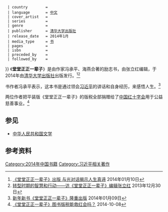 {{Otheruses|习主席寄语|other=同名歌曲}}
{{Infobox Book 
  | name           = 《堂堂正正一辈子》
  | image          = 
  | author         = {{#property:P50}}
  | country        = {{PRC}}
  | language       = [[中文|中文]]
  | cover_artist   = 
  | series         = 
  | genre          = 
  | publisher      = [[清华大学出版社|清华大学出版社]]
  | release_date   = 2014年1月
  | media_type     = [[圖書|书]]
  | pages          =
  | isbn           = 
  | preceded_by    = 
  | followed_by    = 
}}
《'''堂堂正正一辈子'''》是由作家冯承平、海燕合著的励志书，由张立红编辑，于2014年由[[清华大学出版社|清华大学出版社]]出版发行。<ref>[http://news.xinhuanet.com/book/2014-01/10/c_125987184.htm 《堂堂正正一辈子》出版 与光对话揭示人生真谛] {{Wayback|url=http://news.xinhuanet.com/book/2014-01/10/c_125987184.htm |date=20140210100828 }}2014年01月10日</ref><ref>[http://news.xinhuanet.com/book/2013-12/30/c_125932908_2.htm 转型时期的智慧和行动——访《堂堂正正一辈子》编辑张立红] {{Wayback|url=http://news.xinhuanet.com/book/2013-12/30/c_125932908_2.htm |date=20161119060134 }}2013年12月30日</ref>

书作者冯承平表示，这本书是通过领会[[习近平|习近平]]的讲话和自身经历，来感悟人生。<ref>[http://culture.ifeng.com/event/detail_2014_01/09/32867964_0.shtml 新年新书《堂堂正正一辈子》隆重出版] {{Wayback|url=http://culture.ifeng.com/event/detail_2014_01/09/32867964_0.shtml |date=20180930134151 }}2014年01月09日</ref>

两位作者把平装版《堂堂正正一辈子》的版税全部捐赠给了[[中国红十字会|中国红十字会]]用于公益慈善事业。<ref>[http://economy.gmw.cn/2014-10/08/content_13466947.htm 《堂堂正正一辈子》图书版税能救红会吗？] {{Wayback|url=http://economy.gmw.cn/2014-10/08/content_13466947.htm |date=20161119060316 }}2014-10-08</ref>
== 参见 ==
{{Portal box|文学}}
* [[中华人民共和国文学|中华人民共和国文学]]
==参考资料==
{{reflist}}

[[Category:2014年中国书籍|Category:2014年中国书籍]]
[[Category:习近平相关著作|Category:习近平相关著作]]